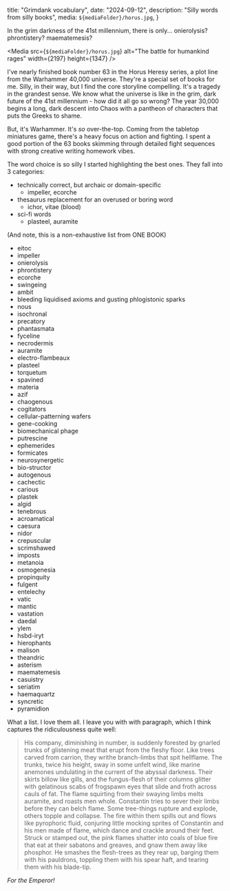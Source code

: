 

  title: "Grimdank vocabulary",
  date: "2024-09-12",
  description: "Silly words from silly books",
  media: `${mediaFolder}/horus.jpg`,
}


In the grim darkness of the 41st millennium, there is only... onierolysis? phrontistery? maematemesis?

<Media
  src={`${mediaFolder}/horus.jpg`}
  alt="The battle for humankind rages"
  width={2197}
  height={1347}
/>

I've nearly finished book number 63 in the Horus Heresy series, a plot line from the Warhammer 40,000 universe. They're a special set of books for me. Silly, in their way, but I find the core storyline compelling. It's a tragedy in the grandest sense. We know what the universe is like in the grim, dark future of the 41st millennium - how did it all go so wrong? The year 30,000 begins a long, dark descent into Chaos with a pantheon of characters that puts the Greeks to shame.

But, it's Warhammer. It's _so_ over-the-top. Coming from the tabletop miniatures game, there's a heavy focus on action and fighting. I spent a good portion of the 63 books skimming through detailed fight sequences with strong creative writing homework vibes.

The word choice is so silly I started highlighting the best ones. They fall into 3 categories:

- technically correct, but archaic or domain-specific
	- impeller, ecorche
- thesaurus replacement for an overused or boring word
	- ichor, vitae (blood)
- sci-fi words
	- plasteel, auramite

(And note, this is a non-exhaustive list from ONE BOOK)

- eitoc
- impeller
- onierolysis
- phrontistery
- ecorche
- swingeing
- ambit
- bleeding liquidised axioms and gusting phlogistonic sparks
- nous
- isochronal
- precatory
- phantasmata
- fyceline
- necrodermis
- auramite
- electro-flambeaux
- plasteel
- torquetum
- spavined
- materia
- azif
- chaogenous
- cogitators
- cellular-patterning wafers
- gene-cooking
- biomechanical phage
- putrescine
- ephemerides
- formicates
- neurosynergetic
- bio-structor
- autogenous
- cachectic
- carious
- plastek
- algid
- tenebrous
- acroamatical
- caesura
- nidor
- crepuscular
- scrimshawed
- imposts
- metanoia
- osmogenesia
- propinquity
- fulgent
- entelechy
- vatic
- mantic
- vastation
- daedal
- ylem
- hsbd-iryt
- hierophants
- malison
- theandric
- asterism
- maematemesis
- casuistry
- seriatim
- haemaquartz
- syncretic
- pyramidion

What a list. I love them all. I leave you with with paragraph, which I think captures the ridiculousness quite well:

> His company, diminishing in number, is suddenly forested by gnarled trunks of glistening meat that erupt from the fleshy floor. Like trees carved from carrion, they writhe branch-limbs that spit hellflame. The trunks, twice his height, sway in some unfelt wind, like marine anemones undulating in the current of the abyssal darkness. Their skirts billow like gills, and the fungus-flesh of their columns glitter with gelatinous scabs of frogspawn eyes that slide and froth across cauls of fat. The flame squirting from their swaying limbs melts auramite, and roasts men whole. Constantin tries to sever their limbs before they can belch flame. Some tree-things rupture and explode, others topple and collapse. The fire within them spills out and flows like pyrophoric fluid, conjuring little mocking sprites of Constantin and his men made of flame, which dance and crackle around their feet. Struck or stamped out, the pink flames shatter into coals of blue fire that eat at their sabatons and greaves, and gnaw them away like phosphor. He smashes the flesh-trees as they rear up, barging them with his pauldrons, toppling them with his spear haft, and tearing them with his blade-tip.

_For the Emperor!_

